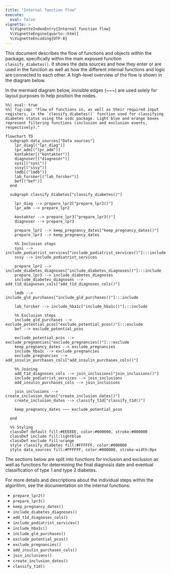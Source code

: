 ```yaml
---
title: "Internal function flow"
execute: 
  eval: false
vignette: >
  %\VignetteIndexEntry{Internal function flow}
  %\VignetteEngine{quarto::html}
  %\VignetteEncoding{UTF-8}
---
```


This document describes the flow of functions and objects within the
package, specifically within the main exposed function
`classify_diabetes()`. It shows the data sources and how they enter or
are used in the function as well as how the different internal functions
and logic are connected to each other. A high-level overview of the flow
is shown in the diagram below.

::: content-hidden
In the mermaid diagram below, invisible edges (~~~) are used solely
for layout purposes to help position the nodes.
:::

```mermaid
%%| eval: true
%%| fig-cap: "Flow of functions in, as well as their required input registers, in the `classify_diabetes()` function used for classifying diabetes status using the osdc package. Light blue and orange boxes represent filtering functions (inclusion and exclusion events, respectively)."

flowchart TD
  subgraph data_sources["Data sources"]
    lpr_diag[("lpr_diag")]
    lpr_adm[("lpr_adm")]
    kontakter[("kontakter")]
    diagnoser[("diagnoser")]
    sysi[("sysi")]
    sssy[("sssy")]
    lmdb[("lmdb")]
    lab_forsker[("lab_forsker")]
    bef[("bef")]
  end

  subgraph classify_diabetes["classify_diabetes()"]

    lpr_diag --> prepare_lpr2["prepare_lpr2()"]
    lpr_adm --> prepare_lpr2

    kontakter --> prepare_lpr3["prepare_lpr3()"]
    diagnoser --> prepare_lpr3

    prepare_lpr2 --> keep_pregnancy_dates["keep_pregnancy_dates()"]
    prepare_lpr3 --> keep_pregnancy_dates

    %% Inclusion steps
    sysi --> include_podiatrist_services["include_podiatrist_services()"]:::include
    sssy --> include_podiatrist_services

    prepare_lpr2 --> include_diabetes_diagnoses["include_diabetes_diagnoses()"]:::include
    prepare_lpr3 --> include_diabetes_diagnoses
    include_diabetes_diagnoses --> add_t1d_diagnoses_cols["add_t1d_diagnoses_cols()"]

    lmdb --> include_gld_purchases["include_gld_purchases()"]:::include

    lab_forsker --> include_hba1c["include_hba1c()"]:::include

    %% Exclusion steps
    include_gld_purchases --> exclude_potential_pcos["exclude_potential_pcos()"]:::exclude
    bef --> exclude_potential_pcos

    exclude_potential_pcos --> exclude_pregnancies["exclude_pregnancies()"]:::exclude
    keep_pregnancy_dates --> exclude_pregnancies
    include_hba1c --> exclude_pregnancies
    exclude_pregnancies --> add_insulin_purchases_cols["add_insulin_purchases_cols()"]

    %% Joining
    add_t1d_diagnoses_cols --> join_inclusions["join_inclusions()"]
    include_podiatrist_services --> join_inclusions
    add_insulin_purchases_cols --> join_inclusions

    join_inclusions --> create_inclusion_dates["create_inclusion_dates()"]
    create_inclusion_dates --> classify_t1d["classify_t1d()"]

    keep_pregnancy_dates ~~~ exclude_potential_pcos

  end

  %% Styling
  classDef default fill:#EEEEEE, color:#000000, stroke:#000000
  classDef include fill:lightblue
  classDef exclude fill:orange
  style classify_diabetes fill:#FFFFFF, color:#000000
  style data_sources fill:#FFFFFF, color:#000000, stroke-width:0px
```

The sections below are split into functions for inclusion and exclusion
as well as functions for determining the final diagnosis date and
eventual classification of type 1 and type 2 diabetes.

For more details and descriptions about the individual steps within
the algorithm, see the documentation on the internal functions:

-   `prepare_lpr2()`
-   `prepare_lpr3()`
-   `keep_pregnancy_dates()`
-   `include_diabetes_diagnoses()`
-   `add_t1d_diagnoses_cols()`
-   `include_podiatrist_services()`
-   `include_hba1c()`
-   `include_gld_purchases()`
-   `exclude_potential_pcos()`
-   `exclude_pregnancies()`
-   `add_insulin_purchases_cols()`
-   `join_inclusions()`
-   `create_inclusion_dates()`
-   `classify_t1d()`
